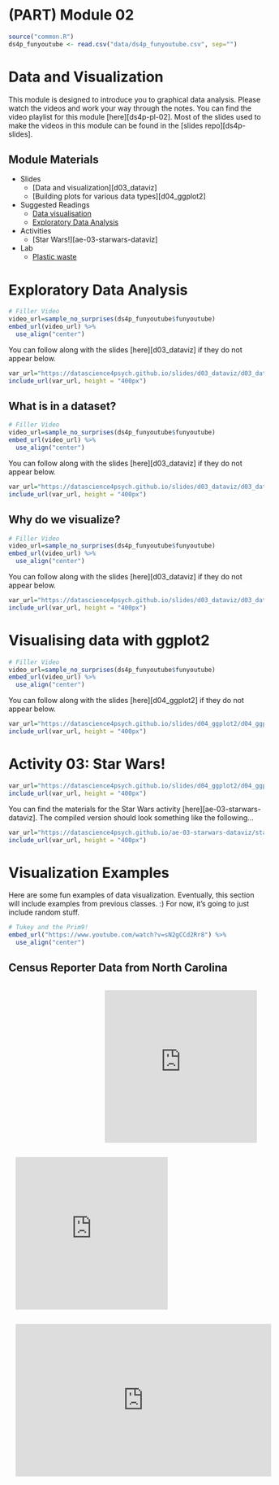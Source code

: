 # (PART) Module 02 {-}


```r
source("common.R")
ds4p_funyoutube <- read.csv("data/ds4p_funyoutube.csv", sep="")
```

# Data and Visualization

This module is designed to introduce you to graphical data analysis. Please watch the videos and work your way through the notes. You can find the video playlist for this module [here][ds4p-pl-02]. Most of the slides used to make the videos in this module can be found in the [slides repo][ds4p-slides].


## Module Materials

* Slides
  * [Data and visualization][d03_dataviz]
  * [Building plots for various data types][d04_ggplot2]
* Suggested Readings
  * [Data visualisation](https://r4ds.had.co.nz/data-visualisation.html)
  * [Exploratory Data Analysis](https://r4ds.had.co.nz/exploratory-data-analysis.html)
* Activities
  * [Star Wars!][ae-03-starwars-dataviz]
  
* Lab
	* [Plastic waste](#lab02)

# Exploratory Data Analysis
 
```r
# Filler Video
video_url=sample_no_surprises(ds4p_funyoutube$funyoutube)
embed_url(video_url) %>%
  use_align("center")
```

You can follow along with the slides [here][d03_dataviz] if they do not appear below.

```r
var_url="https://datascience4psych.github.io/slides/d03_dataviz/d03_dataviz.html"
include_url(var_url, height = "400px")
```

## What is in a dataset?
```r
# Filler Video
video_url=sample_no_surprises(ds4p_funyoutube$funyoutube)
embed_url(video_url) %>%
  use_align("center")
```

You can follow along with the slides [here][d03_dataviz] if they do not appear below.

```r
var_url="https://datascience4psych.github.io/slides/d03_dataviz/d03_dataviz.html#23"
include_url(var_url, height = "400px")
```

## Why do we visualize?

```r
# Filler Video
video_url=sample_no_surprises(ds4p_funyoutube$funyoutube)
embed_url(video_url) %>%
  use_align("center")
```

You can follow along with the slides [here][d03_dataviz] if they do not appear below.

```r
var_url="https://datascience4psych.github.io/slides/d03_dataviz/d03_dataviz.html#35"
include_url(var_url, height = "400px")
```
# Visualising data with ggplot2

```r
# Filler Video
video_url=sample_no_surprises(ds4p_funyoutube$funyoutube)
embed_url(video_url) %>%
  use_align("center")
```

You can follow along with the slides [here][d04_ggplot2] if they do not appear below.

```r
var_url="https://datascience4psych.github.io/slides/d04_ggplot2/d04_ggplot2.html"
include_url(var_url, height = "400px")
```


# Activity 03: Star Wars!

```r
var_url="https://datascience4psych.github.io/slides/d04_ggplot2/d04_ggplot2.html#19"
include_url(var_url, height = "400px")
```

You can find the materials for the Star Wars activity [here][ae-03-starwars-dataviz]. The compiled version should look something like the following...

```r
var_url="https://datascience4psych.github.io/ae-03-starwars-dataviz/starwars.html"
include_url(var_url, height = "400px")
```

# Visualization Examples

Here are some fun examples of data visualization. Eventually, this section will include examples from previous classes. :) For now, it's going to just include random stuff.

```r
# Tukey and the Prim9!
embed_url("https://www.youtube.com/watch?v=sN2gCCd2Rr8") %>%
  use_align("center")
```

## Census Reporter Data from North Carolina

<iframe id="cr-embed-04000US37-demographics-age-distribution_by_category" class="census-reporter-embed" src="https://s3.amazonaws.com/embed.censusreporter.org/1.0/iframe.html?geoID=04000US37&chartDataID=demographics-age-distribution_by_category&dataYear=2019&releaseID=ACS_2019_1-year&chartType=pie&chartHeight=200&chartQualifier=&chartTitle=Population+by+age+category&initialSort=-value&statType=percentage" frameborder="0" width="100%" height="300" style="margin: 1em; max-width: 300px; float: right;"></iframe>

<iframe id="cr-embed-04000US37-social-language-children" class="census-reporter-embed" src="https://s3.amazonaws.com/embed.censusreporter.org/1.0/iframe.html?geoID=04000US37&chartDataID=social-language-children&dataYear=2019&releaseID=ACS_2019_1-year&chartType=pie&chartHeight=200&chartQualifier=&chartTitle=Language+at+home%2C+children+5-17&initialSort=-value&statType=percentage" frameborder="0" width="100%" height="300" style="margin: 1em; max-width: 300px;float: left;"></iframe>

<script src="https://s3.amazonaws.com/embed.censusreporter.org/1.0/js/embed.chart.make.js"></script>
<iframe id="cr-embed-04000US37-social-educational_attainment_distribution" class="census-reporter-embed" src="https://s3.amazonaws.com/embed.censusreporter.org/1.0/iframe.html?geoID=04000US37&chartDataID=social-educational_attainment_distribution&dataYear=2019&releaseID=ACS_2019_1-year&chartType=histogram&chartHeight=200&chartQualifier=Universe%3A+Population+25+years+and+over&chartTitle=Population+by+minimum+level+of+education&initialSort=&statType=scaled-percentage" frameborder="0" width="100%" height="300" style="margin: 1em; max-width: 720px; "></iframe>


<script src="https://s3.amazonaws.com/embed.censusreporter.org/1.0/js/embed.chart.make.js"></script>


